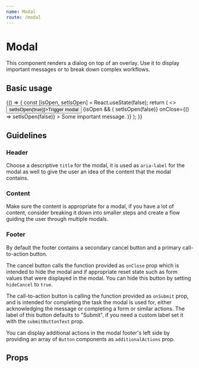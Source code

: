```yaml
---
name: Modal
route: /modal
---
```



# Modal

This component renders a dialog on top of an overlay. Use it to display important messages or to break down complex workflows.

## Basic usage

<Playground>
    {() => {
        const [isOpen, setIsOpen] = React.useState(false);
        return (
            <>
                <Button variant="primary" onClick={() => setIsOpen(true)}>Trigger modal</Button>
                {isOpen && (
                    <Modal
                        title="Modal component"
                        onSubmit={() => setIsOpen(false)}
                        onClose={() => setIsOpen(false)}
                    >
                        <Toast variant="info">
                            Some important message.
                        </Toast>
                    </Modal>
                )}
            </>
        );
    }}

</Playground>

## Guidelines

### Header

Choose a descriptive `title` for the modal, it is used as `aria-label` for the modal as well to give the user an idea of the content that the modal contains.

### Content

Make sure the content is appropriate for a modal, if you have a lot of content, consider breaking it down into smaller steps and create a flow guiding the user through multiple modals.

### Footer

By default the footer contains a secondary cancel button and a primary call-to-action button.

The cancel button calls the function provided as `onClose` prop which is intended to hide the modal and if appropriate reset state such as form values that were displayed in the modal. You can hide this button by setting `hideCancel` to `true`.

The call-to-action button is calling the function provided as `onSubmit` prop, and is intended for completing the task the modal is used for, either acknowledging the message or completing a form or similar actions. The label of this button defaults to "Submit", if you need a custom label set it with the `submitButtonText` prop.

You can display additional actions in the modal footer's left side by providing an array of `Button` components as `additionalActions` prop.

## Props

<Props of={Modal} />
